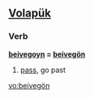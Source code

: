 ==[[Volapük]]==

===Verb===
'''[[beivegoyn]] = [[beivegön]]''' 

# [[pass]], go past

[[vo:beivegön]]